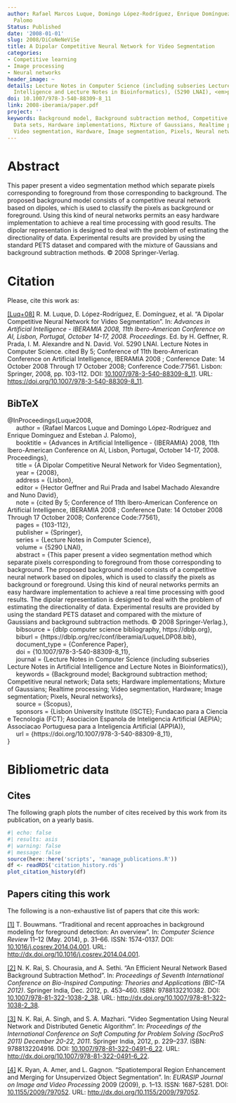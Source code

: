 ```yaml
---
author: Rafael Marcos Luque, Domingo López-Rodríguez, Enrique Domínguez, Esteban J.
  Palomo
Status: Published
date: '2008-01-01'
slug: 2008/DiCoNeNeViSe
title: A Dipolar Competitive Neural Network for Video Segmentation
categories:
- Competitive learning
- Image processing
- Neural networks
header_image: ~
details: Lecture Notes in Computer Science (including subseries Lecture Notes in Artificial
  Intelligence and Lecture Notes in Bioinformatics), (5290 LNAI), <em>pp. 103-112</em>
doi: 10.1007/978-3-540-88309-8_11
link: 2008-iberamia/paper.pdf
project: ''
keywords: Background model, Background subtraction method, Competitive neural network,
  Data sets, Hardware implementations, Mixture of Gaussians, Realtime processing,
  Video segmentation, Hardware, Image segmentation, Pixels, Neural networks
---
```



# Abstract


This paper present a video segmentation method which separate pixels corresponding to foreground from those corresponding to background. The proposed background model consists of a competitive neural network based on dipoles, which is used to classify the pixels as background or foreground. Using this kind of neural networks permits an easy hardware implementation to achieve a real time processing with good results. The dipolar representation is designed to deal with the problem of estimating the directionality of data. Experimental results are provided by using the standard PETS dataset and compared with the mixture of Gaussians and background subtraction methods. © 2008 Springer-Verlag.












# Citation
Please, cite this work as:


<a name=bib-Luque2008></a>[[Luq+08]](#cite-Luque2008) R. M. Luque, D. López-Rodríguez, E. Domínguez, et al. “A Dipolar Competitive Neural Network for Video Segmentation”. In: _Advances in Artificial Intelligence - IBERAMIA 2008, 11th Ibero-American Conference on AI, Lisbon, Portugal, October 14-17, 2008. Proceedings_. Ed. by H. Geffner, R. Prada, I. M. Alexandre and N. David. Vol. 5290 LNAI. Lecture Notes in Computer Science. cited By 5; Conference of 11th Ibero-American Conference on Artificial Intelligence, IBERAMIA 2008 ; Conference Date: 14 October 2008 Through 17 October 2008; Conference Code:77561. Lisbon: Springer, 2008, pp. 103-112. DOI: [10.1007/978-3-540-88309-8_11](https://doi.org/10.1007%2F978-3-540-88309-8_11). URL: [https://doi.org/10.1007/978-3-540-88309-8_11](https://doi.org/10.1007/978-3-540-88309-8_11).

::: {.callout-note appearance="minimal" collapse=true}

## BibTeX

@InProceedings{Luque2008,<br>&nbsp;&nbsp;&nbsp;&nbsp;  author = {Rafael Marcos Luque and Domingo López-Rodríguez and Enrique Domínguez and Esteban J. Palomo},<br>&nbsp;&nbsp;&nbsp;&nbsp;  booktitle = {Advances in Artificial Intelligence - {IBERAMIA} 2008, 11th Ibero-American Conference on AI, Lisbon, Portugal, October 14-17, 2008. Proceedings},<br>&nbsp;&nbsp;&nbsp;&nbsp;  title = {A Dipolar Competitive Neural Network for Video Segmentation},<br>&nbsp;&nbsp;&nbsp;&nbsp;  year = {2008},<br>&nbsp;&nbsp;&nbsp;&nbsp;  address = {Lisbon},<br>&nbsp;&nbsp;&nbsp;&nbsp;  editor = {Hector Geffner and Rui Prada and Isabel Machado Alexandre and Nuno David},<br>&nbsp;&nbsp;&nbsp;&nbsp;  note = {cited By 5; Conference of 11th Ibero-American Conference on Artificial Intelligence, IBERAMIA 2008 ; Conference Date: 14 October 2008 Through 17 October 2008; Conference Code:77561},<br>&nbsp;&nbsp;&nbsp;&nbsp;  pages = {103-112},<br>&nbsp;&nbsp;&nbsp;&nbsp;  publisher = {Springer},<br>&nbsp;&nbsp;&nbsp;&nbsp;  series = {Lecture Notes in Computer Science},<br>&nbsp;&nbsp;&nbsp;&nbsp;  volume = {5290 LNAI},<br>&nbsp;&nbsp;&nbsp;&nbsp;  abstract = {This paper present a video segmentation method which separate pixels corresponding to foreground from those corresponding to background. The proposed background model consists of a competitive neural network based on dipoles, which is used to classify the pixels as background or foreground. Using this kind of neural networks permits an easy hardware implementation to achieve a real time processing with good results. The dipolar representation is designed to deal with the problem of estimating the directionality of data. Experimental results are provided by using the standard PETS dataset and compared with the mixture of Gaussians and background subtraction methods. © 2008 Springer-Verlag.},<br>&nbsp;&nbsp;&nbsp;&nbsp;  bibsource = {dblp computer science bibliography, https://dblp.org},<br>&nbsp;&nbsp;&nbsp;&nbsp;  biburl = {https://dblp.org/rec/conf/iberamia/LuqueLDP08.bib},<br>&nbsp;&nbsp;&nbsp;&nbsp;  document_type = {Conference Paper},<br>&nbsp;&nbsp;&nbsp;&nbsp;  doi = {10.1007/978-3-540-88309-8_11},<br>&nbsp;&nbsp;&nbsp;&nbsp;  journal = {Lecture Notes in Computer Science (including subseries Lecture Notes in Artificial Intelligence and Lecture Notes in Bioinformatics)},<br>&nbsp;&nbsp;&nbsp;&nbsp;  keywords = {Background model; Background subtraction method; Competitive neural network; Data sets; Hardware implementations; Mixture of Gaussians; Realtime processing; Video segmentation, Hardware; Image segmentation; Pixels, Neural networks},<br>&nbsp;&nbsp;&nbsp;&nbsp;  source = {Scopus},<br>&nbsp;&nbsp;&nbsp;&nbsp;  sponsors = {Lisbon University Institute (ISCTE); Fundacao para a Ciencia e Tecnologia (FCT); Asociacion Espanola de Inteligencia Artificial (AEPIA); Associacao Portuguesa para a Inteligencia Artificial (APPIA)},<br>&nbsp;&nbsp;&nbsp;&nbsp;  url = {https://doi.org/10.1007/978-3-540-88309-8_11},<br>}

:::



# Bibliometric data

## Cites

The following graph plots the number of cites received by this work from its publication, on a yearly basis.

```r
#| echo: false
#| results: asis
#| warning: false
#| message: false
source(here::here('scripts', 'manage_publications.R'))
df <- readRDS('citation_history.rds')
plot_citation_history(df)
```



## Papers citing this work

The following is a non-exhaustive list of papers that cite this work:


<a name=bib-Bouwmans_2014></a>[[1]](#cite-Bouwmans_2014) T. Bouwmans. “Traditional and recent approaches in background modeling for foreground detection: An overview”. In: _Computer Science Review_ 11–12 (May. 2014), p. 31–66. ISSN: 1574-0137. DOI: [10.1016/j.cosrev.2014.04.001](https://doi.org/10.1016%2Fj.cosrev.2014.04.001). URL: [http://dx.doi.org/10.1016/j.cosrev.2014.04.001](http://dx.doi.org/10.1016/j.cosrev.2014.04.001).

<a name=bib-Rai_2012></a>[[2]](#cite-Rai_2012) N. K. Rai, S. Chourasia, and A. Sethi. “An Efficient Neural Network Based Background Subtraction Method”. In: _Proceedings of Seventh International Conference on Bio-Inspired Computing: Theories and Applications (BIC-TA 2012)_. Springer India, Dec. 2012, p. 453–460. ISBN: 9788132210382. DOI: [10.1007/978-81-322-1038-2_38](https://doi.org/10.1007%2F978-81-322-1038-2_38). URL: [http://dx.doi.org/10.1007/978-81-322-1038-2_38](http://dx.doi.org/10.1007/978-81-322-1038-2_38).

<a name=bib-Rai_20121></a>[[3]](#cite-Rai_20121) N. K. Rai, A. Singh, and S. A. Mazhari. “Video Segmentation Using Neural Network and Distributed Genetic Algorithm”. In: _Proceedings of the International Conference on Soft Computing for Problem Solving (SocProS 2011) December 20-22, 2011_. Springer India, 2012, p. 229–237. ISBN: 9788132204916. DOI: [10.1007/978-81-322-0491-6_22](https://doi.org/10.1007%2F978-81-322-0491-6_22). URL: [http://dx.doi.org/10.1007/978-81-322-0491-6_22](http://dx.doi.org/10.1007/978-81-322-0491-6_22).

<a name=bib-Ryan_2009></a>[[4]](#cite-Ryan_2009) K. Ryan, A. Amer, and L. Gagnon. “Spatiotemporal Region Enhancement and Merging for Unsupervized Object Segmentation”. In: _EURASIP Journal on Image and Video Processing_ 2009 (2009), p. 1–13. ISSN: 1687-5281. DOI: [10.1155/2009/797052](https://doi.org/10.1155%2F2009%2F797052). URL: [http://dx.doi.org/10.1155/2009/797052](http://dx.doi.org/10.1155/2009/797052).


